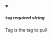 
<details className="config-field" data-expandable="false" open>
<summary>

##### `tag` <span class="config-field-required" data-required="false">required</span> <span class="config-field-type">string</span> <span class="config-field-default"></span>

Tag is the tag to pull

</summary>



</details>
